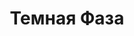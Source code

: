 ---
slug: temnay-faza
link: /projects/temnay-faza/
category: 'projects'
title: Темная Фаза
publicData: Sep 11th 2020
pagesCount: 11
siteLink: https://temnayafaza.igromov.digital/
pages: 
    - page:
        - image: ../../assets/images/projects/project-30-temnay-faza/temnay-faza-0.png
        - title: Главная
    - page:
        - image: ../../assets/images/projects/project-30-temnay-faza/temnay-faza-1.png
        - title: Бекстейдж
    - page:
        - image: ../../assets/images/projects/project-30-temnay-faza/temnay-faza-2.png
        - title: Бекстейдж 1
    - page:
        - image: ../../assets/images/projects/project-30-temnay-faza/temnay-faza-3.png
        - title: Магазин
    - page:
        - image: ../../assets/images/projects/project-30-temnay-faza/temnay-faza-4.png
        - title: Товар
    - page:
        - image: ../../assets/images/projects/project-30-temnay-faza/temnay-faza-5.png
        - title: Новости
    - page:
        - image: ../../assets/images/projects/project-30-temnay-faza/temnay-faza-6.png
        - title: Новость
    - page:
        - image: ../../assets/images/projects/project-30-temnay-faza/temnay-faza-7.png
        - title: Форум
    - page:
        - image: ../../assets/images/projects/project-30-temnay-faza/temnay-faza-8.png
        - title: Оформление 1
    - page:
        - image: ../../assets/images/projects/project-30-temnay-faza/temnay-faza-9.png
        - title: Оформление 2
    - page:
        - image: ../../assets/images/projects/project-30-temnay-faza/temnay-faza-10.png
        - title: Оформление 3
sortIdx: 30
---